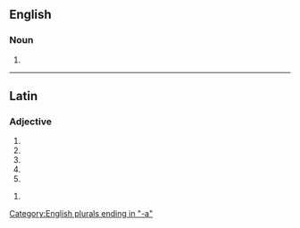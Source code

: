 ==English==

===Noun===
{{head|en|noun plural form}}

# {{en-irregular plural of|vomitorium}}

[[Category:English plurals ending in "-a"]]

----

==Latin==

===Adjective===
{{la-adj-form|vomitōria}}

# {{inflection of|vomitōrius||nom|f|s|lang=la}}
# {{inflection of|vomitōrius||nom|n|p|lang=la}}
# {{inflection of|vomitōrius||acc|n|p|lang=la}}
# {{inflection of|vomitōrius||voc|f|s|lang=la}}
# {{inflection of|vomitōrius||voc|n|p|lang=la}}

{{la-adj-form|vomitōriā}}

# {{inflection of|vomitōrius||abl|f|s|lang=la}}